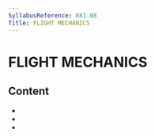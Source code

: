 ```yaml
---
SyllabusReference: 081.08
Title: FLIGHT MECHANICS
---
```


# FLIGHT MECHANICS

## Content

- <Link href="081.08.01" />
- <Link href="081.08.02" />
- <Link href="081.08.03" />
